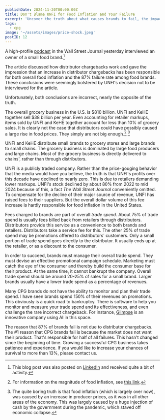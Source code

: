 ```yaml
---
publishDate: 2024-11-20T00:00:00Z
title: Don't Blame UNFI for Food Inflation and Your Failure
excerpt: 'Uncover the truth about what causes brands to fail, the impact of distributor chargebacks, and the true causes of food inflation.'
tags:
  - cpg
image: '~/assets/images/price-shock.jpeg'
postID: 12
---
```


A high-profile [podcast](https://www.wsj.com/podcasts/the-journal/the-mysterious-fees-inflating-your-grocery-bill/F5272772-0109-4351-88F0-CF0343E3CBD2) in the Wall Street Journal yesterday interviewed an owner of a small food brand.[^3]

The article discussed how distributor chargebacks work and gave the impression that an increase in distributor chargebacks has been
responsible for both overall food inflation and the 87% failure rate among food brands. These conclusions were seemingly bolstered
by UNFI's decision not to be interviewed for the article.

Unfortunately, both conclusions are incorrect, nearly the opposite of the truth.

The overall grocery business in the U.S. is $810 billion. UNFI and KeHE together sell $38 billion per year. Even accounting for
retailer markups, items sold by UNFI and KeHE together account for less than 10% of grocery sales. It is clearly not the case that distributors could have possibly caused a large rise in food prices. They simply are not big enough.[^2] [^1]

[^1]: The quite boring truth is that food inflation (which is largely over now), was caused by an increase in producer prices, as it was in all other areas of the economy. This was largely caused by a huge injection of cash by the government during the pandemic, which staved off economic collapse.

[^2]: For information on the magnitude of food inflation, see [this link](https://www.usinflationcalculator.com/inflation/food-inflation-in-the-united-states/).

[^3]: This blog post was also posted on [LinkedIn](https://www.linkedin.com/posts/activity-7265033113615888385-Urni?utm_source=share&utm_medium=member_desktop) and received quite a bit of activity.

UNFI and KeHE distribute small brands to grocery stores and large brands to small chains. The grocery business is dominated by large food producers and large chains. Most of the grocery business is directly delivered to chains', rather than through distributors.

UNFI is a publicly traded company. Rather than the price-gouging behavior that the media would have you believe, the truth is that UNFI's profits over this decade have declined to nearly zero. This is due to retailers demanding lower markups. UNFI's stock declined by about 80% from 2022 to mid 2024 because of this, a fact _The Wall Street Journal_ conveniently omitted. To compensate for the decline of their major source of revenue, UNFI has raised fees to their suppliers. But the overall dollar volume of this fee increase is hardly responsible for food inflation in the United States.

Fees charged to brands are part of overall _trade spend_. About 75% of trade spend is usually fees billed back from retailers through distributors. Distributors provide this service as a convenience to both brands and retailers. Distributors take a service fee for this. The other 25% of trade spend may be promotions offered to distributors' customers. Only a small portion of trade spend goes directly to the distributor. It usually ends up at the retailer, or as a discount to the consumer.

In order to succeed, brands must manage their overall trade spend. They must devise an effective promotional campaign schedule. Marketing must catch the eye of the consumer and thereby build the consumer base for their product. At the same time, it cannot bankrupt the company. Overall trade spend should be around 20-25% of sales for a small brand. Larger brands usually have a lower trade spend as a percentage of revenues.

Many CPG brands do not have the ability to monitor and plan their trade spend. I have seen brands spend 150% of their revenues on promotions. This obviously is a quick road to bankruptcy. There is software to help you monitor and measure your trade spend and its effectiveness, and even challenge the rare incorrect chargeback. For instance, [Glimpse](https://www.tryglimpse.com/) is an innovative company using AI in this space.

The reason that 87% of brands fail is not due to distributor chargebacks. The #1 reason that CPG brands fail is because the market does not want their product. That's responsible for half of all failures. This hasn't changed since the beginning of time. Growing a successful CPG business takes patience and experience. If you would like to increase your chances of survival to more than 13%, please contact us.
